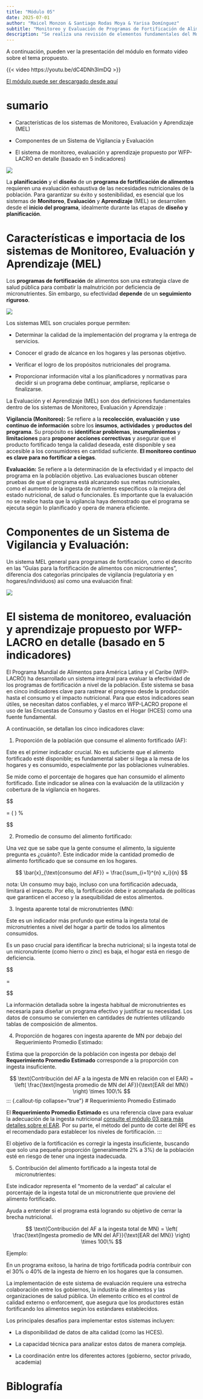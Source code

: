 ```yaml
---
title: "Módulo 05"
date: 2025-07-01
author: "Maicel Monzon & Santiago Rodas Moya & Yarisa Domínguez"
subtitle: "Monitoreo y Evaluación de Programas de Fortificación de Alimentos"
description: "Se realiza una revisión de elementos fundamentales del Monitoreo y Evaluación de Programas de Fortificación de Alimentos"
---
```



A continuación, pueden ver la presentación del módulo en formato vídeo sobre el tema propuesto.

{{< video https://youtu.be/dC4DNh3lmDQ >}}

[El módulo puede ser descargado desde aquí](/static/videos/videomodulo05.zip)


# sumario

- Características de los sistemas de Monitoreo, Evaluación y Aprendizaje (MEL) 

- Componentes de un Sistema de Vigilancia y Evaluación

- El sistema de monitoreo, evaluación y aprendizaje propuesto por WFP-LACRO en detalle (basado en 5 indicadores)


![](/static/images/modulo05.png)


La **planificación** y el **diseño** de un **programa de fortificación de alimentos** requieren una evaluación exhaustiva de las necesidades nutricionales de la población.
Para garantizar su éxito y sostenibilidad, es esencial que los sistemas de **Monitoreo**, **Evaluación** y **Aprendizaje** (MEL) se desarrollen desde el **inicio del programa**, idealmente durante las etapas de **diseño y planificación**.


# Características e importacia de los sistemas de **Monitoreo**, **Evaluación** y **Aprendizaje** (MEL) 

Los **programas de fortificación** de alimentos son una estrategia clave de salud pública para combatir la malnutrición por deficiencia de micronutrientes.  Sin embargo, su efectividad **depende** de un **seguimiento riguroso**.

![](/static/images/modulo05paso.png)

Los sistemas MEL son cruciales porque permiten:

- Determinar la calidad de la implementación del programa y la entrega de servicios.

- Conocer el grado de alcance en los hogares y las personas objetivo.

- Verificar el logro de los propósitos nutricionales del programa.

- Proporcionar información vital a los planificadores y normativas para decidir si un programa debe continuar, ampliarse, replicarse o finalizarse.


La Evaluación y el Aprendizaje (MEL) son dos definiciones fundamentales dentro de los sistemas de Monitoreo, Evaluación y Aprendizaje  : 


**Vigilancia (Monitoreo):** Se refiere a la **recolección**, **evaluación** y **uso continuo de información** sobre los **insumos**, **actividades** y **productos del programa**. Su propósito es **identificar problemas**, **incumplimientos** y **limitaciones** para **proponer acciones correctivas** y asegurar que el producto fortificado tenga la calidad deseada, esté disponible y sea accesible a los consumidores en cantidad suficiente. **El monitoreo continuo es clave para no fortificar a ciegas**.



**Evaluación:** Se refiere a la determinación de la efectividad y el impacto del programa en la población objetivo. Las evaluaciones buscan obtener pruebas de que el programa está alcanzando sus metas nutricionales, como el aumento de la ingesta de nutrientes específicos o la mejora del estado nutricional, de salud o funcionales. Es importante que la evaluación no se realice hasta que la vigilancia haya demostrado que el programa se ejecuta según lo planificado y opera de manera eficiente.


# Componentes de un Sistema de Vigilancia y Evaluación:

Un sistema MEL general para programas de fortificación, como el descrito en las "Guías para la fortificación de alimentos con micronutrientes", diferencia dos categorías principales de vigilancia (regulatoria y en hogares/individuos) así como una evaluación final:


![](/static/images/modulo05mel2.png)



# El sistema de monitoreo, evaluación y aprendizaje propuesto por WFP-LACRO en detalle (basado en 5 indicadores)

El Programa Mundial de Alimentos para América Latina y el Caribe (WFP-LACRO) ha desarrollado un sistema integral para evaluar la efectividad de los programas de fortificación a nivel de la población. Este sistema se basa en cinco indicadores clave para rastrear el progreso desde la producción hasta el consumo y el impacto nutricional. Para que estos indicadores sean útiles, se necesitan datos confiables, y el marco WFP-LACRO propone el uso de las Encuestas de Consumo y Gastos en el Hogar (HCES) como una fuente fundamental.

A continuación, se detallan los cinco indicadores clave:

1. Proporción de la población que consume el alimento fortificado (AF):

Este es el primer indicador crucial. No es suficiente que el alimento fortificado esté disponible; es fundamental saber si llega a la mesa de los hogares y es consumido, especialmente por las poblaciones vulnerables.

Se mide como el porcentaje de hogares que han consumido el alimento fortificado. Este indicador se alinea con la evaluación de la utilización y cobertura de la vigilancia en hogares.

$$

\text{Proporción de la población que consume el alimento fortificado} = \left( \frac{\text{Número de personas que consumen el AF}}{\text{Población total}} \right) \times 100\%

$$

2. Promedio de consumo del alimento fortificado:

Una vez que se sabe que la gente consume el alimento, la siguiente pregunta es ¿cuánto?. Este indicador mide la cantidad promedio de alimento fortificado que se consume en los hogares.

$$
\bar{x}_{\text{consumo del AF}} = \frac{\sum_{i=1}^{n} x_i}{n}
$$


nota: Un consumo muy bajo, incluso con una fortificación adecuada, limitará el impacto. Por ello, la fortificación debe ir acompañada de políticas que garanticen el acceso y la asequibilidad de estos alimentos.




3. Ingesta aparente total de micronutrientes (MN):

Este es un indicador más profundo que estima la ingesta total de micronutrientes a nivel del hogar a partir de todos los alimentos consumidos.

Es un paso crucial para identificar la brecha nutricional; si la ingesta total de un micronutriente (como hierro o zinc) es baja, el hogar está en riesgo de deficiencia.

$$

\text{Ingesta aparente total de micronutrientes} = \text{Consumo promedio del AF} \times \text{Concentración del MN en el AF}


$$

La información detallada sobre la ingesta habitual de micronutrientes es necesaria para diseñar un programa efectivo y justificar su necesidad. Los datos de consumo se convierten en cantidades de nutrientes utilizando tablas de composición de alimentos.

4. Proporción de hogares con ingesta aparente de MN por debajo del Requerimiento Promedio Estimado:



Estima que la proporción de la población con ingesta por debajo del **Requerimiento Promedio Estimado** corresponde a la proporción con ingesta insuficiente.




$$
\text{Contribución del AF a la ingesta de MN en relación con el EAR} = \left( \frac{\text{Ingesta promedio de MN del AF}}{\text{EAR del MN}} \right) \times 100\%
$$
::: {.callout-tip collapse="true"}
# Requerimiento Promedio Estimado

El **Requerimiento Promedio Estimado** es una referencia clave para evaluar la adecuación de la ingesta nutricional [consulte el módulo 03 para más detalles sobre el EAR](../../modulos/tema01/modulo03.qmd). Por su parte, el método del punto de corte del RPE es el recomendado para establecer los niveles de fortificación. 
:::


El objetivo de la fortificación es corregir la ingesta insuficiente, buscando que solo una pequeña proporción (generalmente 2% a 3%) de la población esté en riesgo de tener una ingesta inadecuada.


5. Contribución del alimento fortificado a la ingesta total de micronutrientes:

Este indicador representa el "momento de la verdad" al calcular el porcentaje de la ingesta total de un micronutriente que proviene del alimento fortificado.

Ayuda a entender si el programa está logrando su objetivo de cerrar la brecha nutricional. 


$$
\text{Contribución del AF a la ingesta total de MN} = \left( \frac{\text{Ingesta promedio de MN del AF}}{\text{EAR del MN}} \right) \times 100\%
$$


Ejemplo:

En un programa exitoso, la harina de trigo fortificada podría contribuir con el 30% o 40% de la ingesta de hierro en los hogares que la consumen.

La implementación de este sistema de evaluación requiere una estrecha colaboración entre los gobiernos, la industria de alimentos y las organizaciones de salud pública. Un elemento crítico es el control de calidad externo o enforcement, que asegura que los productores están fortificando los alimentos según los estándares establecidos.

Los principales desafíos para implementar estos sistemas incluyen:

- La disponibilidad de datos de alta calidad (como las HCES).

- La capacidad técnica para analizar estos datos de manera compleja.

- La coordinación entre los diferentes actores (gobierno, sector privado, academia)




# Biblografía
